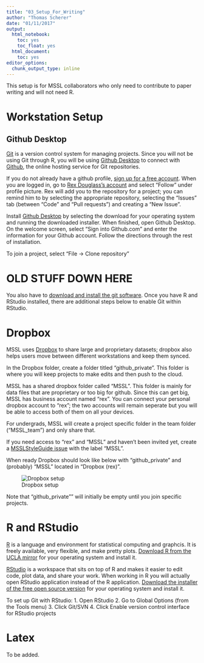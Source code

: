 ```yaml
---
title: "03_Setup_For_Writing"
author: "Thomas Scherer"
date: "01/11/2017"
output:
  html_notebook:
    toc: yes
    toc_float: yes
  html_document:
    toc: yes
editor_options:
  chunk_output_type: inline
---
```

<style>
    body .main-container {
        max-width: 100%;
    }
</style>


This setup is for MSSL collaborators who only need to contribute to paper writing and will not need R.

# Workstation Setup

## Github Desktop

[Git](https://git-scm.com/) is a version control system for managing projects. Since you will not be using Git through R, you will be using [Github Desktop](https://desktop.github.com/) to connect with [Github](https://github.com/), the online hosting service for Git repositories. 

If you do not already have a github profile, [sign up for a free account](https://github.com/). When you are logged in, go to [Rex Douglass's account](https://github.com/rexdouglass) and select "Follow" under profile picture. Rex will add you to the repository for a project; you can remind him to by selecting the appropriate repository, selecting the "Issues" tab (between "Code" and "Pull requests") and creating a "New Issue".

Install [Github Desktop](https://desktop.github.com/) by selecting the download for your operating system and running the downloaded installer. When finished, open Github Desktop. On the welcome screen, select "Sign into Github.com" and enter the information for your Github account. Follow the directions through the rest of installation.

To join a project, select "File -> Clone repository"







# OLD STUFF DOWN HERE



You also have to [download and install the git software](https://git-scm.com/downloads). Once you have R and RStudio installed, there are additional steps below to enable Git within RStudio.

# Dropbox

MSSL uses [Dropbox](https://www.dropbox.com) to share large and proprietary datasets; dropbox also helps users move between different workstations and keep them synced. 

In the Dropbox folder, create a folder titled "github_private". This folder is where you will keep projects to make edits and then push to the cloud. 

MSSL has a shared dropbox folder called "MSSL". This folder is mainly for data files that are proprietary or too big for github. Since this can get big, MSSL has business account named "rex". You can connect your personal dropbox account to "rex"; the two accounts will remain seperate but you will be able to access both of them on all your devices.

For undergrads, MSSL will create a project specific folder in the team folder ("MSSL_team") and only share that. 

If you need access to "rex" and "MSSL" and haven't been invited yet, create a [MSSLStyleGuide issue](https://github.com/rexdouglass/MSSLStyleGuide/issues) with the label "MSSL". 

When ready Dropbox should look like below with "github_private" and (probably) "MSSL" located in "Dropbox (rex)". 

![Dropbox setup](https://raw.githubusercontent.com/rexdouglass/MSSLStyleGuide/master/paper/figure/dropbox.png)


Note that "github_private"" will initially be empty until you join specific projects.

# R and RStudio

[R](https://www.r-project.org/) is a language and environment for statistical computing and graphcis. It is freely available, very flexible, and make pretty plots. [Download R from the UCLA mirror](http://cran.stat.ucla.edu/) for your operating system and install it.

[RStudio](https://www.rstudio.com/) is a workspace that sits on top of R and makes it easier to edit code, plot data, and share your work. When working in R you will actually open RStudio application instead of the R application. [Download the installer of the free open source version](https://www.rstudio.com/products/rstudio/download/) for your operating system and install it. 

To set up Git with RStudio:
1. Open RStudio
2. Go to Global Options (from the Tools menu)
3. Click Git/SVN
4. Click Enable version control interface for RStudio projects

# Latex

To be added.
